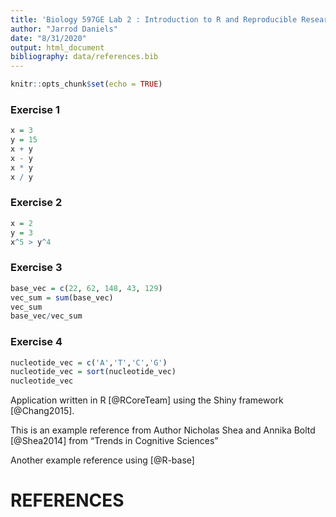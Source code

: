 ```yaml
---
title: 'Biology 597GE Lab 2 : Introduction to R and Reproducible Research WITH REFERENCES'
author: "Jarrod Daniels"
date: "8/31/2020"
output: html_document
bibliography: data/references.bib
---
```


```r
knitr::opts_chunk$set(echo = TRUE)
```

### Exercise 1
```r
x = 3
y = 15
x + y
x - y
x * y
x / y
```

### Exercise 2
```r
x = 2
y = 3
x^5 > y^4

```


### Exercise 3
```r
base_vec = c(22, 62, 148, 43, 129)
vec_sum = sum(base_vec)
vec_sum
base_vec/vec_sum
```


### Exercise 4
```r
nucleotide_vec = c('A','T','C','G')
nucleotide_vec = sort(nucleotide_vec)
nucleotide_vec
```

Application written in R [@RCoreTeam] using the Shiny framework [@Chang2015].

This is an example reference from Author Nicholas Shea and Annika Boltd [@Shea2014] from "Trends in Cognitive Sciences"

Another example reference using [@R-base]


# REFERENCES

